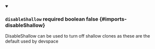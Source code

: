 
<details className="config-field" data-expandable="false" open>
<summary>

### `disableShallow` <span class="config-field-required" data-required="false">required</span> <span class="config-field-type">boolean</span> <span class="config-field-default">false</span> <span class="config-field-enum"></span> {#imports-disableShallow}

DisableShallow can be used to turn off shallow clones as these are the default used
by devspace

</summary>



</details>
